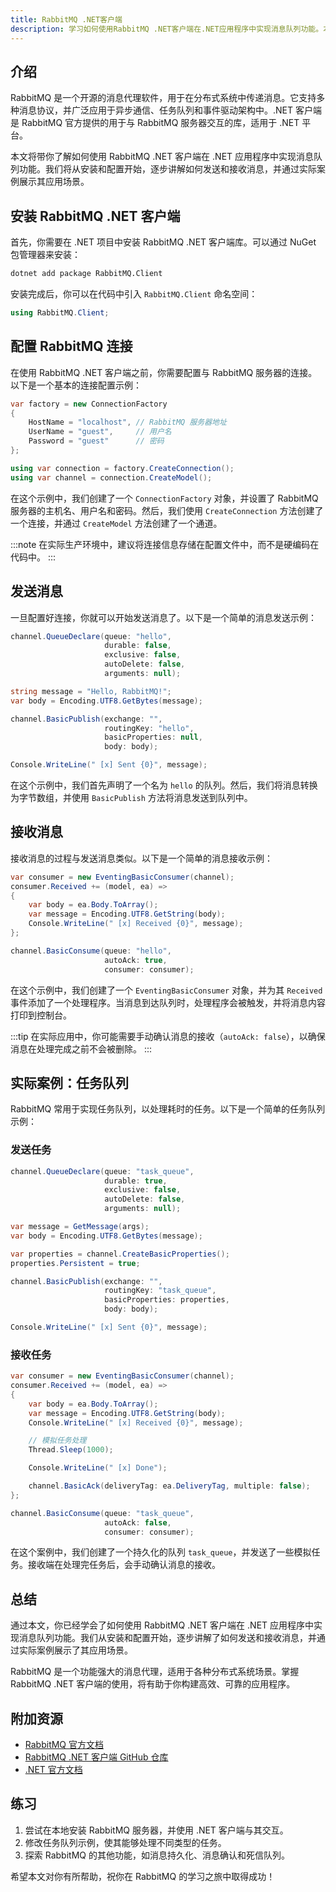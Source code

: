 ```yaml
---
title: RabbitMQ .NET客户端
description: 学习如何使用RabbitMQ .NET客户端在.NET应用程序中实现消息队列功能。本文将从基础概念入手，逐步讲解如何配置、发送和接收消息，并提供实际案例和代码示例。
---
```


## 介绍

RabbitMQ 是一个开源的消息代理软件，用于在分布式系统中传递消息。它支持多种消息协议，并广泛应用于异步通信、任务队列和事件驱动架构中。.NET 客户端是 RabbitMQ 官方提供的用于与 RabbitMQ 服务器交互的库，适用于 .NET 平台。

本文将带你了解如何使用 RabbitMQ .NET 客户端在 .NET 应用程序中实现消息队列功能。我们将从安装和配置开始，逐步讲解如何发送和接收消息，并通过实际案例展示其应用场景。

## 安装 RabbitMQ .NET 客户端

首先，你需要在 .NET 项目中安装 RabbitMQ .NET 客户端库。可以通过 NuGet 包管理器来安装：

```bash
dotnet add package RabbitMQ.Client
```

安装完成后，你可以在代码中引入 `RabbitMQ.Client` 命名空间：

```csharp
using RabbitMQ.Client;
```

## 配置 RabbitMQ 连接

在使用 RabbitMQ .NET 客户端之前，你需要配置与 RabbitMQ 服务器的连接。以下是一个基本的连接配置示例：

```csharp
var factory = new ConnectionFactory
{
    HostName = "localhost", // RabbitMQ 服务器地址
    UserName = "guest",     // 用户名
    Password = "guest"      // 密码
};

using var connection = factory.CreateConnection();
using var channel = connection.CreateModel();
```

在这个示例中，我们创建了一个 `ConnectionFactory` 对象，并设置了 RabbitMQ 服务器的主机名、用户名和密码。然后，我们使用 `CreateConnection` 方法创建了一个连接，并通过 `CreateModel` 方法创建了一个通道。

:::note
在实际生产环境中，建议将连接信息存储在配置文件中，而不是硬编码在代码中。
:::

## 发送消息

一旦配置好连接，你就可以开始发送消息了。以下是一个简单的消息发送示例：

```csharp
channel.QueueDeclare(queue: "hello",
                     durable: false,
                     exclusive: false,
                     autoDelete: false,
                     arguments: null);

string message = "Hello, RabbitMQ!";
var body = Encoding.UTF8.GetBytes(message);

channel.BasicPublish(exchange: "",
                     routingKey: "hello",
                     basicProperties: null,
                     body: body);

Console.WriteLine(" [x] Sent {0}", message);
```

在这个示例中，我们首先声明了一个名为 `hello` 的队列。然后，我们将消息转换为字节数组，并使用 `BasicPublish` 方法将消息发送到队列中。

## 接收消息

接收消息的过程与发送消息类似。以下是一个简单的消息接收示例：

```csharp
var consumer = new EventingBasicConsumer(channel);
consumer.Received += (model, ea) =>
{
    var body = ea.Body.ToArray();
    var message = Encoding.UTF8.GetString(body);
    Console.WriteLine(" [x] Received {0}", message);
};

channel.BasicConsume(queue: "hello",
                     autoAck: true,
                     consumer: consumer);
```

在这个示例中，我们创建了一个 `EventingBasicConsumer` 对象，并为其 `Received` 事件添加了一个处理程序。当消息到达队列时，处理程序会被触发，并将消息内容打印到控制台。

:::tip
在实际应用中，你可能需要手动确认消息的接收（`autoAck: false`），以确保消息在处理完成之前不会被删除。
:::

## 实际案例：任务队列

RabbitMQ 常用于实现任务队列，以处理耗时的任务。以下是一个简单的任务队列示例：

### 发送任务

```csharp
channel.QueueDeclare(queue: "task_queue",
                     durable: true,
                     exclusive: false,
                     autoDelete: false,
                     arguments: null);

var message = GetMessage(args);
var body = Encoding.UTF8.GetBytes(message);

var properties = channel.CreateBasicProperties();
properties.Persistent = true;

channel.BasicPublish(exchange: "",
                     routingKey: "task_queue",
                     basicProperties: properties,
                     body: body);

Console.WriteLine(" [x] Sent {0}", message);
```

### 接收任务

```csharp
var consumer = new EventingBasicConsumer(channel);
consumer.Received += (model, ea) =>
{
    var body = ea.Body.ToArray();
    var message = Encoding.UTF8.GetString(body);
    Console.WriteLine(" [x] Received {0}", message);

    // 模拟任务处理
    Thread.Sleep(1000);

    Console.WriteLine(" [x] Done");

    channel.BasicAck(deliveryTag: ea.DeliveryTag, multiple: false);
};

channel.BasicConsume(queue: "task_queue",
                     autoAck: false,
                     consumer: consumer);
```

在这个案例中，我们创建了一个持久化的队列 `task_queue`，并发送了一些模拟任务。接收端在处理完任务后，会手动确认消息的接收。

## 总结

通过本文，你已经学会了如何使用 RabbitMQ .NET 客户端在 .NET 应用程序中实现消息队列功能。我们从安装和配置开始，逐步讲解了如何发送和接收消息，并通过实际案例展示了其应用场景。

RabbitMQ 是一个功能强大的消息代理，适用于各种分布式系统场景。掌握 RabbitMQ .NET 客户端的使用，将有助于你构建高效、可靠的应用程序。

## 附加资源

- [RabbitMQ 官方文档](https://www.rabbitmq.com/documentation.html)
- [RabbitMQ .NET 客户端 GitHub 仓库](https://github.com/rabbitmq/rabbitmq-dotnet-client)
- [.NET 官方文档](https://docs.microsoft.com/en-us/dotnet/)

## 练习

1. 尝试在本地安装 RabbitMQ 服务器，并使用 .NET 客户端与其交互。
2. 修改任务队列示例，使其能够处理不同类型的任务。
3. 探索 RabbitMQ 的其他功能，如消息持久化、消息确认和死信队列。

希望本文对你有所帮助，祝你在 RabbitMQ 的学习之旅中取得成功！